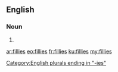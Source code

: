 ==English==

===Noun===
{{head|en}}

# {{plural of|filly}}

[[Category:English plurals ending in "-ies"]]

[[ar:fillies]]
[[eo:fillies]]
[[fr:fillies]]
[[ku:fillies]]
[[my:fillies]]